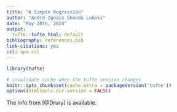 ```yaml
---
title: "A Simple Regression"
author: "Andre-Ignace Ghonda Lukoki"
date: "May 20th, 2024"
output:
  tufte::tufte_html: default
bibliography: references.bib
link-citations: yes
csl: apa.csl
---
```


```r

library(tufte)

# invalidate cache when the tufte version changes
knitr::opts_chunk$set(cache.extra = packageVersion('tufte'))
options(htmltools.dir.version = FALSE)

```

The info from [@Drury] is available.

